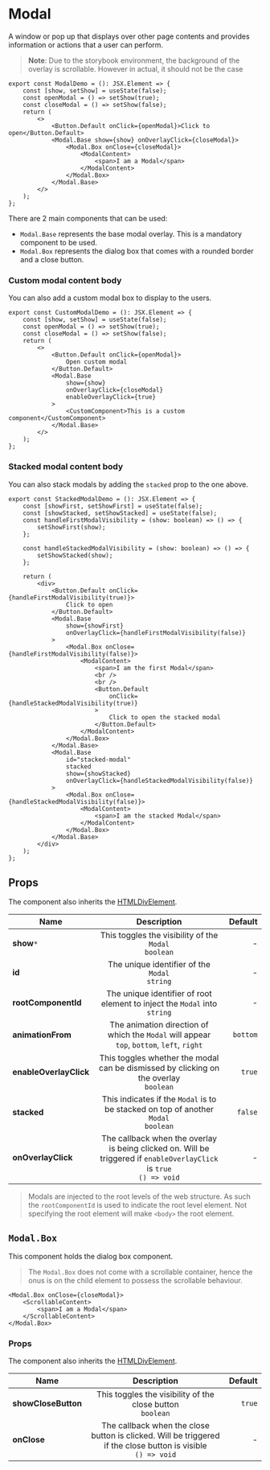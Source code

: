 
<Meta title="modules/Modal" />

# Modal

A window or pop up that displays over other page contents and provides information or actions
that a user can perform.

> **Note**: Due to the storybook environment, the background of the overlay is scrollable. However in actual, it should not be the case

<Canvas>
    <Story name="Modal" withSource="none">
        <ModalDemo />
    </Story>
</Canvas>

```tsx
export const ModalDemo = (): JSX.Element => {
    const [show, setShow] = useState(false);
    const openModal = () => setShow(true);
    const closeModal = () => setShow(false);
    return (
        <>
            <Button.Default onClick={openModal}>Click to open</Button.Default>
            <Modal.Base show={show} onOverlayClick={closeModal}>
                <Modal.Box onClose={closeModal}>
                    <ModalContent>
                        <span>I am a Modal</span>
                    </ModalContent>
                </Modal.Box>
            </Modal.Base>
        </>
    );
};
```

There are 2 main components that can be used:

-   `Modal.Base` represents the base modal overlay. This is a mandatory component to be used.
-   `Modal.Box` represents the dialog box that comes with a rounded border and a close button.

### Custom modal content body

You can also add a custom modal box to display to the users.

<Preview>
    <CustomModalDemo />
</Preview>

```tsx
export const CustomModalDemo = (): JSX.Element => {
    const [show, setShow] = useState(false);
    const openModal = () => setShow(true);
    const closeModal = () => setShow(false);
    return (
        <>
            <Button.Default onClick={openModal}>
                Open custom modal
            </Button.Default>
            <Modal.Base
                show={show}
                onOverlayClick={closeModal}
                enableOverlayClick={true}
            >
                <CustomComponent>This is a custom component</CustomComponent>
            </Modal.Base>
        </>
    );
};
```

### Stacked modal content body

You can also stack modals by adding the `stacked` prop to the one above.

<Preview>
    <StackedModalDemo />
</Preview>

```tsx
export const StackedModalDemo = (): JSX.Element => {
    const [showFirst, setShowFirst] = useState(false);
    const [showStacked, setShowStacked] = useState(false);
    const handleFirstModalVisibility = (show: boolean) => () => {
        setShowFirst(show);
    };

    const handleStackedModalVisibility = (show: boolean) => () => {
        setShowStacked(show);
    };

    return (
        <div>
            <Button.Default onClick={handleFirstModalVisibility(true)}>
                Click to open
            </Button.Default>
            <Modal.Base
                show={showFirst}
                onOverlayClick={handleFirstModalVisibility(false)}
            >
                <Modal.Box onClose={handleFirstModalVisibility(false)}>
                    <ModalContent>
                        <span>I am the first Modal</span>
                        <br />
                        <br />
                        <Button.Default
                            onClick={handleStackedModalVisibility(true)}
                        >
                            Click to open the stacked modal
                        </Button.Default>
                    </ModalContent>
                </Modal.Box>
            </Modal.Base>
            <Modal.Base
                id="stacked-modal"
                stacked
                show={showStacked}
                onOverlayClick={handleStackedModalVisibility(false)}
            >
                <Modal.Box onClose={handleStackedModalVisibility(false)}>
                    <ModalContent>
                        <span>I am the stacked Modal</span>
                    </ModalContent>
                </Modal.Box>
            </Modal.Base>
        </div>
    );
};
```

## Props

The component also inherits the [HTMLDivElement](https://developer.mozilla.org/en-US/docs/Web/API/HTMLDivElement).

| Name                   |                                                        Description                                                        |  Default |
| ---------------------- | :-----------------------------------------------------------------------------------------------------------------------: | -------: |
| **show**`*`            |                                This toggles the visibility of the `Modal` <br />`boolean`                                 |        - |
| **id**                 |                                    The unique identifier of the `Modal` <br />`string`                                    |        - |
| **rootComponentId**    |                      The unique identifier of root element to inject the `Modal` into <br />`string`                      |        - |
| **animationFrom**      |              The animation direction of which the `Modal` will appear <br />`top`, `bottom`, `left`, `right`              | `bottom` |
| **enableOverlayClick** |                This toggles whether the modal can be dismissed by clicking on the overlay <br />`boolean`                 |   `true` |
| **stacked**            |                 This indicates if the `Modal` is to be stacked on top of another `Modal` <br />`boolean`                  |  `false` |
| **onOverlayClick**     | The callback when the overlay is being clicked on. Will be triggered if `enableOverlayClick` is `true` <br />`() => void` |        - |

> Modals are injected to the root levels of the web structure. As such the `rootComponentId` is used to indicate the root level element. Not specifying the root element will make `<body>` the root element.

## `Modal.Box`

This component holds the dialog box component.

> The `Modal.Box` does not come with a scrollable container, hence the onus is on the child element to possess the scrollable behaviour.

```tsx
<Modal.Box onClose={closeModal}>
    <ScrollableContent>
        <span>I am a Modal</span>
    </ScrollableContent>
</Modal.Box>
```

### Props

The component also inherits the [HTMLDivElement](https://developer.mozilla.org/en-US/docs/Web/API/HTMLDivElement).

| Name                |                                                    Description                                                     | Default |
| ------------------- | :----------------------------------------------------------------------------------------------------------------: | ------: |
| **showCloseButton** |                           This toggles the visibility of the close button<br />`boolean`                           |  `true` |
| **onClose**         | The callback when the close button is clicked. Will be triggered if the close button is visible <br />`() => void` |       - |

```

```
